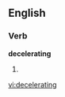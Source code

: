 
==English==

===Verb===
'''decelerating'''

# {{present participle of|[[decelerate]]}}

[[vi:decelerating]]
